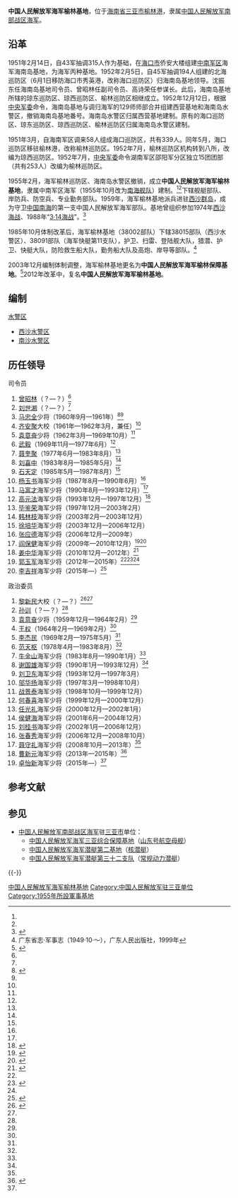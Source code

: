 {{Infobox PRCG
|color = navy
|机构名称 = 中国人民解放军海军榆林基地
|上级机构 = [[中国人民解放军南部战区海军|中国人民解放军南部战区海军]]机关
|机构类型 = [[中国人民解放军海军|中国人民解放军海军]]基地
|军事级别 = 
|标志1 = China Emblem PLA.svg
|标志1说明 = [[中国人民解放军军徽|中国人民解放军军徽]]
|职位1 = 司令员
|人员1 = [[李吉祥|李吉祥]]
|衔级1 = 海军少将
|职位2 = 政治委员
|人员2 = [[卓怡新|卓怡新]]
|衔级2 = 海军少将
|职位3 =
|人员3 =
|职位4 =
|人员4 =
|地址1 = [[海南省|海南省]][[三亚市|三亚市]][[榆林港|榆林港]]
|成立时间 = 1955年
|a=
|b=
|c=
|d=
|E=
|e=
}}

'''中国人民解放军海军榆林基地'''，位于[[海南省|海南省]][[三亚市|三亚市]][[榆林港|榆林港]]，隶属[[中国人民解放军南部战区海军|中国人民解放军南部战区海军]]。

==沿革==
1951年2月14日，自43军抽调315人作为基础，在[[海口市|海口市]]侨安大楼组建[[中国人民解放军第四野战军|中南军区]]海军海南岛基地，为海军丙种基地。1952年2月5日，自45军抽调194人组建的北海巡防区（6月1日移防海口市秀英港，改称海口巡防区）归海南岛基地领导。沈振东任海南岛基地司令员、曾昭林任副司令员、高诗荣任参谋长。此后，海南岛基地所辖的琼东巡防区、琼西巡防区、榆林巡防区相继成立。1952年12月12日，根据[[中央军事委员会|中央军委]]命令，海南岛基地与调归海军的129师师部合并组建西营基地和海南岛水警区，撤销海南岛基地番号。海南岛水警区归属西营基地建制。原有的海口巡防区、琼东巡防区、琼西巡防区、榆林巡防区归属海南岛水警区建制。

1951年3月，自海南军区调来58人组成海口巡防区，共有339人。同年5月，海口巡防区移驻榆林港，改称榆林巡防区。1952年7月，榆林巡防区机构转到八所，改编为琼西巡防区。1952年7月，[[中央军事委员会|中央军委]]命令湖南军区邵阳军分区独立15团团部（共有253人）改编为榆林巡防区。

1955年2月，海军榆林巡防区、海南岛水警区撤销，成立'''中国人民解放军海军榆林基地'''，隶属中南军区海军（1955年10月改为[[中国人民解放军南部战区海军|南海舰队]]）建制。<ref name=sohu/><ref name=jsz/>下辖舰艇部队、岸防兵、防空兵、专业勤务部队。1959年，海军榆林基地派兵进驻[[西沙群岛|西沙群岛]]，成为守卫[[中国南海|中国南海]]的第一支中国人民解放军海军部队。基地曾组织参加1974年[[西沙海战|西沙海战]]、1988年“[[赤瓜礁海战|3·14海战]]”。<ref name="sohu">{{Cite web|title=南海舰队三亚某基地司令:恨不得亲自上岛守国土|url=http://mil.sohu.com/20130826/n385059907.shtml|accessdate=|author=|date=2013-08-26|format=|publisher=搜狐|language=|quote=|archive-date=2019-07-16|archive-url=https://web.archive.org/web/20190716210431/http://mil.sohu.com/20130826/n385059907.shtml|dead-url=no}}</ref>

1985年10月体制改革后，海军榆林基地（38002部队）下辖38015部队（西沙水警区）、38091部队（海军快艇第11支队），护卫、扫雷、登陆舰大队，猎潜、护卫、快艇大队，防险救生船大队，勤务船大队及高炮、岸导等部队。<ref name=jsz>广东省志·军事志（1949·10·～），广东人民出版社，1999年</ref>

2003年12月编制体制调整，海军榆林基地更名为'''中国人民解放军海军榆林保障基地'''。<ref>{{Cite web|title=海军某保障基地加大基层优秀人才奖励|url=http://www.cnr.cn/military/zhongguo/200703/t20070305_504412483.html|accessdate=|author=|date=2007-03-05|format=|publisher=中广网|language=|quote=|archive-date=2019-01-23|archive-url=https://web.archive.org/web/20190123233322/http://www.cnr.cn/military/zhongguo/200703/t20070305_504412483.html|dead-url=no}}</ref>2012年改革中，复名'''中国人民解放军海军榆林基地'''。

== 编制 ==
; [[中国人民解放军海军水警区|水警区]]
* [[中国人民解放军海军西沙水警区|西沙水警区]]
* [[中国人民解放军海军南沙水警区|南沙水警区]]

==历任领导==
{{col-begin}}
{{col-2}}
;司令员
#[[曾昭林|曾昭林]]（？—？）<ref name=jsz/>
#[[刘世湘|刘世湘]]（？—？）<ref name=jsz/>
#[[马忠全|马忠全]]少将（1960年9月—1961年）<ref>{{Cite web|url=http://dangshi.people.com.cn/GB/165617/165618/166491/167909/12069257.html|title=马忠全|publisher=中国共产党新闻网|accessdate=2017-01-11|archive-date=2018-04-14|archive-url=https://web.archive.org/web/20180414091347/http://dangshi.people.com.cn/GB/165617/165618/166491/167909/12069257.html|dead-url=no}}</ref><ref name=jsz/>
#[[齐安聚|齐安聚]]大校（1961年—1962年3月，兼任）<ref name=jsz/>
#[[袁意奋|袁意奋]]少将（1962年3月—1969年10月）<ref name=jsz/>
#[[武毅|武毅]]（1969年11月—1977年6月）<ref name=jsz/>
#[[聂奎聚|聂奎聚]]（1977年6月—1983年8月）<ref name=jsz/>
#[[刘喜中|刘喜中]]（1983年8月—1985年5月）<ref name=jsz/>
#[[石天定|石天定]]（1985年5月—1987年8月）<ref name=jsz/>
#[[杨玉书|杨玉书]]海军少将（1987年8月—1990年6月）<ref name=jsz/>
#[[马富才|马富才]]海军少将（1990年8月—1993年12月）<ref name=jsz/>
#[[高元法|高元法]]海军少将（1993年12月—1997年12月）<ref>{{Cite web|url=http://cpc.people.com.cn/n/2014/0830/c87393-25571282.html|title=高元法同志逝世|date=2014-08-30|publisher=中国共产党新闻网|accessdate=2017-01-11|archive-date=2020-11-05|archive-url=https://web.archive.org/web/20201105060650/http://cpc.people.com.cn/n/2014/0830/c87393-25571282.html|dead-url=no}}</ref>
#[[毕鉴荣|毕鉴荣]]海军少将（1997年12月—2003年2月）
#[[韩林枝|韩林枝]]海军少将（2003年2月—2003年12月）
#[[徐培华|徐培华]]海军少将（2003年12月—2006年12月）
#[[张应德|张应德]]海军少将（2006年12月—2009年）
#[[阎保健|阎保健]]海军少将（2009年—2010年12月）<ref>{{Cite web|url=http://www.81.cn/jfjbmap/content/2016-02/28/content_2595.htm|title=阎保健同志逝世|date=2016-02-28|publisher=中国军网|accessdate=2017-01-11|archive-date=2017-01-13|archive-url=https://web.archive.org/web/20170113085926/http://www.81.cn/jfjbmap/content/2016-02/28/content_2595.htm|dead-url=no}}</ref><ref>{{Cite web|url=http://news.163.com/09/0824/16/5HGB699B000120GU.html|title=“微山湖”综合补给舰护航239天返抵三亚母港|date=2009-08-24|publisher=网易|archiveurl=https://web.archive.org/web/20170116185848/http://news.163.com/09/0824/16/5HGB699B000120GU.html|archivedate=2017-01-16|dead-url=yes|accessdate=2017-01-11}}</ref>
#[[姜中华|姜中华]]海军少将（2010年12月—2012年）<ref name=fazhi>{{Cite web|url=http://finance.ifeng.com/roll/20101226/3115050.shtml|title=一名“90后”士兵的时代担当|date=2010-12-26|publisher=凤凰网|accessdate=2017-01-11|archive-date=2019-07-15|archive-url=https://web.archive.org/web/20190715154712/http://finance.ifeng.com/roll/20101226/3115050.shtml|dead-url=no}}</ref>
#[[郭玉军|郭玉军]]海军少将（2012年—2015年）<ref name=sohu/><ref>{{Cite web|url=http://news.xinhuanet.com/mil/2012-03/08/c_122807856.htm|title=海军某基地着眼实战创新训练考评机制|date=2012-03-08|publisher=新华网|accessdate=2017-01-11|archive-date=2012-03-12|archive-url=https://web.archive.org/web/20120312102633/http://news.xinhuanet.com/mil/2012-03/08/c_122807856.htm|dead-url=no}}</ref><ref name=baise/>
#[[李吉祥|李吉祥]]海军少将（2015年—）<ref name=suqian>{{Cite web|url=http://www.suqian.gov.cn/cnsq/sqyw/201507/f811183759e54aff8d11538b432b7a1a.shtml|title=魏国强率队赴海南慰问海军宿迁舰官兵|date=2015-07-21|publisher=网上宿迁|archiveurl=https://web.archive.org/web/20170113165951/http://www.suqian.gov.cn/cnsq/sqyw/201507/f811183759e54aff8d11538b432b7a1a.shtml|archivedate=2017-01-13|dead-url=yes|accessdate=2017-01-11}}</ref>

{{col-2}}
;政治委员
#[[黎新民|黎新民]]大校（？—？）<ref>{{Cite web|url=http://www.pingxiang.gov.cn/zjpx/lsrw/201411/t20141104_1332084.htm|title=黎新民|date=2014-11-04|publisher=中国萍乡|dead-url=yes|archiveurl=https://web.archive.org/web/20170113022019/http://www.pingxiang.gov.cn/zjpx/lsrw/201411/t20141104_1332084.htm|archivedate=2017-01-13|accessdate=2017-01-11}}</ref><ref name=jsz/>
#[[孙训|孙训]]（？—？）<ref name=jsz/>
#[[袁意奋|袁意奋]]少将（1959年12月—1964年2月）<ref name=jsz/>
#[[王权|王权]]（1964年2月—1969年2月）<ref name=jsz/>
#[[李杰民|李杰民]]（1969年2月—1975年5月）<ref name=jsz/>
#[[范天枢|范天枢]]（1978年4月—1983年8月）<ref name=jsz/>
#[[牛金山|牛金山]]海军少将（1983年8月—1990年1月）<ref name=jsz/>
#[[谢国雄|谢国雄]]海军少将（1990年1月—1993年12月）<ref name=jsz/>
#[[刘卫东_(解放军)|刘卫东]]海军少将（1993年12月—1997年3月）
#[[邬华扬|邬华扬]]海军少将（1997年3月—1998年10月）
#[[战景泰|战景泰]]海军少将（1998年10月—1999年12月）
#[[何春喜|何春喜]]海军少将（1999年12月—2000年12月）
#[[任光礼|任光礼]]海军少将（2000年12月—2002年1月）
#[[侯健海|侯健海]]海军少将（2001年6月—2004年12月）
#[[刘桂书|刘桂书]]海军少将（2002年1月—2006年12月）
#[[张春秀|张春秀]]海军少将（2006年12月—2008年10月）
#[[聂守礼|聂守礼]]海军少将（2008年10月—2013年）<ref name=fazhi/>
#[[曹新元|曹新元]]海军少将（2013年—2015年）<ref name=baise>{{Cite web|url=http://mil.huanqiu.com/photo_china/2013-10/2712710_2.html|title=056型百色舰加入海军战斗序列|date=2013-10-14|publisher=环球网|archiveurl=https://web.archive.org/web/20170113134928/http://mil.huanqiu.com/photo_china/2013-10/2712710_2.html|archivedate=2017-01-13|dead-url=yes|accessdate=2017-01-11}}</ref>
#[[卓怡新|卓怡新]]海军少将（2015年—）<ref name=suqian/>
{{col-end}}

== 参考文献 ==
{{Reflist|30em}}

== 参见 ==
{{Portal|中华人民共和国|海军|海南}}
* [[中国人民解放军南部战区海军|中国人民解放军南部战区海军]]驻[[三亚市|三亚市]]单位：
** [[中国人民解放军海军三亚综合保障基地|中国人民解放军海军三亚综合保障基地]]（[[山东号航空母舰|山东号航空母舰]]）
** [[中国人民解放军海军潜艇第二基地|中国人民解放军海军潜艇第二基地]]（[[核子動力潛艇|核潜艇]]）
** [[中国人民解放军海军潜艇第三十二支队|中国人民解放军海军潜艇第三十二支队]]（[[柴电动力#潜艇|常规动力潜艇]]）

{{-}}
{{中国人民解放军海军}}

[[Category:中国人民解放军海军榆林基地|]]
[[Category:中国人民解放军驻三亚单位|Category:中国人民解放军驻三亚单位]]
[[Category:1955年所設軍事基地|Category:1955年所設軍事基地]]